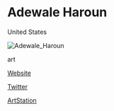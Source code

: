 # Adewale Haroun

<Location>

United States

</Location>

![Adewale_Haroun](./images/Adewale_Haroun_v1.jpg)

<Skills>

art

</Skills>

<Personal>

[Website](http://www.3dwally.com)

[Twitter](https://twitter.com/3d_Wally)

[ArtStation](https://www.artstation.com/3dwally)

</Personal>


